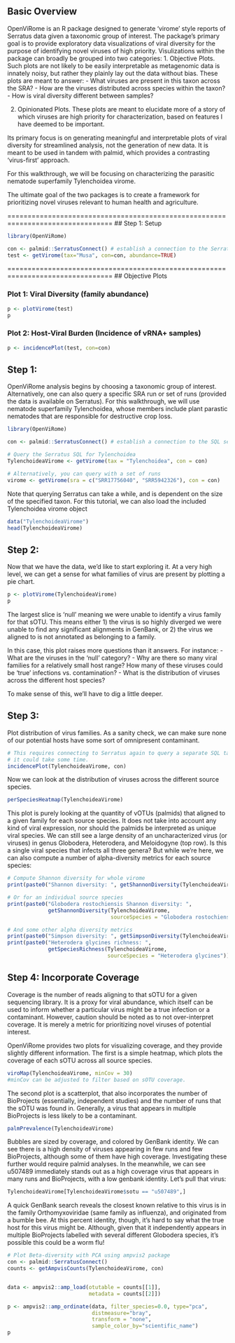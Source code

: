 ## Basic Overview

OpenViRome is an R package designed to generate 'virome' style reports of Serratus
data given a taxonomic group of interest. The package's primary goal is to
provide exploratory data visualizations of viral diversity for the purpose of
identifying novel viruses of high priority. Visulizations within the package
can broadly be grouped into two categories: 
1. Objective Plots. Such plots are not likely to be easily interpretable as 
metagenomic data is innately noisy, but rather they plainly lay out the data 
without bias. These plots are meant to answer:
 - What viruses are present in this taxon across the SRA?
 - How are the viruses distributed across species within the taxon?
 - How is viral diversity different between samples?
 
2. Opinionated Plots. These plots are meant to elucidate more of a story of
which viruses are high priority for characterization, based on features I have
deemed to be important. 




Its primary focus is on generating
meaningful and interpretable plots of viral diversity for streamlined analysis,
not the generation of new data. It is meant to be used in tandem with palmid,
which provides a contrasting 'virus-first' approach. 

For this walkthrough, we will be focusing on characterizing the parasitic
nematode superfamily Tylenchoidea virome.  

The ultimate goal of the two packages is to create a framework for prioritizing
novel viruses relevant to human health and agriculture. 

================================================================================
## Step 1: Setup

```r
library(OpenViRome)

con <- palmid::SerratusConnect() # establish a connection to the Serratus SQL
test <- getVirome(tax="Musa", con=con, abundance=TRUE)

```


================================================================================
## Objective Plots

### Plot 1: Viral Diversity (family abundance)
```r
p <- plotVirome(test)
p

```

### Plot 2: Host-Viral Burden (Incidence of vRNA+ samples)
```r

p <- incidencePlot(test, con=con)
```





















## Step 1:
OpenViRome analysis begins by choosing a taxonomic group of interest.
Alternatively, one can also query a specific SRA run or set of runs (provided
the data is available on Serratus). For this walkthrough, we will use nematode
superfamily Tylenchoidea, whose members include plant parastic nematodes that
are responsible for destructive crop loss. 

```r
library(OpenViRome)

con <- palmid::SerratusConnect() # establish a connection to the SQL server
```

```r
# Query the Serratus SQL for Tylenchoidea
TylenchoideaVirome <- getVirome(tax = "Tylenchoidea", con = con)

# Alternatively, you can query with a set of runs
virome <- getVirome(sra = c("SRR17756040", "SRR5942326"), con = con)
```

Note that querying Serratus can take a while, and is dependent on the size of 
the specified taxon. 
For this tutorial, we can also load the included Tylenchoidea virome object

```r
data("TylenchoideaVirome")
head(TylenchoideaVirome)
```

## Step 2: 
Now that we have the data, we'd like to start exploring it. At a very high
level, we can get a sense for what families of virus are present by plotting
a pie chart.

```r
p <- plotVirome(TylenchoideaVirome)
p
```

The largest slice is 'null' meaning we were unable to identify a virus family
for that sOTU. This means either 1) the virus is so highly diverged we were
unable to find any significant alignments in GenBank, or 2) the virus we
aligned to is not annotated as belonging to a family. 

In this case, this plot raises more questions than it answers. For instance:
- What are the viruses in the 'null' category?
- Why are there so many viral families for a relatively small host range? How
  many of these viruses could be 'true' infections vs. contamination?
- What is the distribution of viruses across the different host species?

To make sense of this, we'll have to dig a little deeper.

## Step 3:
Plot distribution of virus families.
As a sanity check, we can make sure none of our potential hosts have some sort
of omnipresent contaminant.
```r
# This requires connecting to Serratus again to query a separate SQL table,
# it could take some time.
incidencePlot(TylenchoideaVirome, con)
```
Now we can look at the distribution of viruses across the different source 
species.
```r
perSpeciesHeatmap(TylenchoideaVirome)
```
This plot is purely looking at the quantity of vOTUs (palmids) that aligned
to a given family for each source species. It does not take into account
any kind of viral expression, nor should the palmids be interpreted as unique
viral species. We can still see a large density of an uncharacterized virus
(or viruses) in genus Globodera, Heterodera, and Meloidogyne (top row). Is this
a single viral species that infects all three genera? But while we're here,
we can also compute a number of alpha-diversity metrics for each source species:

```r
# Compute Shannon diversity for whole virome
print(paste0("Shannon diversity: ", getShannonDiversity(TylenchoideaVirome)))

# Or for an individual source species
print(paste0("Globodera rostochiensis Shannon diversity: ", 
             getShannonDiversity(TylenchoideaVirome,
                                 sourceSpecies = "Globodera rostochiensis")))

# And some other alpha diversity metrics
print(paste0("Simpson diversity: ", getSimpsonDiversity(TylenchoideaVirome)))
print(paste0("Heterodera glycines richness: ", 
             getSpeciesRichness(TylenchoideaVirome, 
                                sourceSpecies = "Heterodera glycines")))
```

## Step 4: Incorporate Coverage
Coverage is the number of reads aligning to that sOTU for a given sequencing
library. It is a proxy for viral abundance, which itself can be used to inform
whether a particular virus might be a true infection or a contaminant. However,
caution should be noted as to not over-interpret coverage. It is merely a metric
for prioritizing novel viruses of potential interest. 

OpenViRome provides two plots for visualizing coverage, and they provide
slightly different information. The first is a simple heatmap, which plots
the coverage of each sOTU across all source species. 

```r
viroMap(TylenchoideaVirome, minCov = 30)
#minCov can be adjusted to filter based on sOTU coverage.
```
The second plot is a scatterplot, that also incorporates the number of 
BioProjects (essentially, independent studies) and the number of runs that the
sOTU was found in. Generally, a virus that appears in multiple BioProjects
is less likely to be a contaminant. 

```r
palmPrevalence(TylenchoideaVirome)
```
Bubbles are sized by coverage, and colored by GenBank identity. We can see there
is a high density of viruses appearing in few runs and few BioProjects, although
some of them have high coverage. Investigating these further would require
palmid analyses. In the meanwhile, we can see u507489 immediately stands out as
a high coverage virus that appears in many runs and BioProjects, with a low
genbank identity. Let's pull that virus:

```r
TylenchoideaVirome[TylenchoideaVirome$sotu == "u507489",]
```

A quick GenBank search reveals the closest known relative to this virus is in the
family Orthomyxoviridae (same family as influenza), and originated from a bumble 
bee. At this percent identity, though, it's hard to say what the true host for 
this virus might be. Although, given that it independently appears in multiple 
BioProjects labelled with several different Globodera species, it's possible this 
could be a worm flu! 

```r
# Plot Beta-diversity with PCA using ampvis2 package
con <- palmid::SerratusConnect()
counts <- getAmpvisCounts(TylenchoideaVirome, con)


data <- ampvis2::amp_load(otutable = counts[[1]], 
                          metadata = counts[[2]])

p <- ampvis2::amp_ordinate(data, filter_species=0.0, type="pca",
                           distmeasure="bray", 
                           transform = "none",
                           sample_color_by="scientific_name")
p


```


